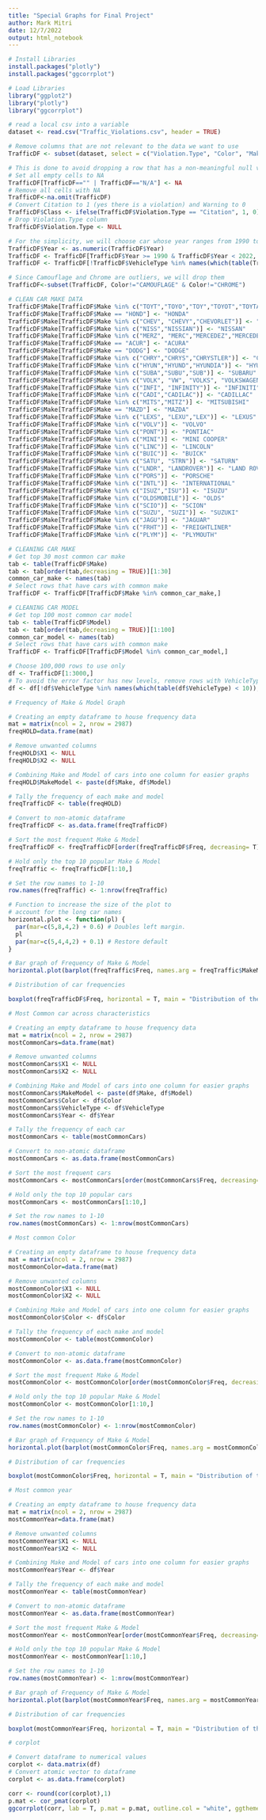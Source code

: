 ---
title: "Special Graphs for Final Project"
author: Mark Mitri
date: 12/7/2022
output: html_notebook
---

```{r}
# Install Libraries
install.packages("plotly")
install.packages("ggcorrplot")
```

```{r}
# Load Libraries
library("ggplot2")
library("plotly") 
library("ggcorrplot")
```


```{r}
# read a local csv into a variable
dataset <- read.csv("Traffic_Violations.csv", header = TRUE)
```

```{r}
# Remove columns that are not relevant to the data we want to use
TrafficDF <- subset(dataset, select = c("Violation.Type", "Color", "Make", "Model", "VehicleType", "Year"))

# This is done to avoid dropping a row that has a non-meaningful null value
# Set all empty cells to NA
TrafficDF[TrafficDF=="" | TrafficDF=="N/A"] <- NA
# Remove all cells with NA
TrafficDF<-na.omit(TrafficDF)
# Convert Citation to 1 (yes there is a violation) and Warning to 0
TrafficDF$Class <- ifelse(TrafficDF$Violation.Type == "Citation", 1, 0)
# Drop Violation.Type column
TrafficDF$Violation.Type <- NULL
```

```{r}
# For the simplicity, we will choose car whose year ranges from 1990 to 2021
TrafficDF$Year <- as.numeric(TrafficDF$Year)
TrafficDF <- TrafficDF[TrafficDF$Year >= 1990 & TrafficDF$Year < 2022, ]
TrafficDF <- TrafficDF[!TrafficDF$VehicleType %in% names(which(table(TrafficDF$VehicleType) < 10)), ]

# Since Camouflage and Chrome are outliers, we will drop them
TrafficDF<-subset(TrafficDF, Color!="CAMOUFLAGE" & Color!="CHROME")
```


```{r}
# CLEAN CAR MAKE DATA
TrafficDF$Make[TrafficDF$Make %in% c("TOYT","TOYO","TOY","TOYOT","TOYTA")] <- "TOYOTA"
TrafficDF$Make[TrafficDF$Make == "HOND"] <- "HONDA"
TrafficDF$Make[TrafficDF$Make %in% c("CHEV", "CHEVY","CHEVORLET")] <- "CHEVROLET"
TrafficDF$Make[TrafficDF$Make %in% c("NISS","NISSIAN")] <- "NISSAN"
TrafficDF$Make[TrafficDF$Make %in% c("MERZ", "MERC","MERCEDEZ","MERCEDES BENZ")] <- "MERCEDES"
TrafficDF$Make[TrafficDF$Make == "ACUR"] <- "ACURA"
TrafficDF$Make[TrafficDF$Make == "DODG"] <- "DODGE"
TrafficDF$Make[TrafficDF$Make %in% c("CHRY","CHRYS","CHRYSTLER")] <- "CHRYSLER"
TrafficDF$Make[TrafficDF$Make %in% c("HYUN","HYUND","HYUNDIA")] <- "HYUNDAI"
TrafficDF$Make[TrafficDF$Make %in% c("SUBA","SUBU","SUB")] <- "SUBARU"
TrafficDF$Make[TrafficDF$Make %in% c("VOLK", "VW", "VOLKS", "VOLKSWAGEN") ] <- "VOLKSWAGON"
TrafficDF$Make[TrafficDF$Make %in% c("INFI", "INFINITY")] <- "INFINITI"
TrafficDF$Make[TrafficDF$Make %in% c("CADI","CADILAC")] <- "CADILLAC"
TrafficDF$Make[TrafficDF$Make %in% c("MITS","MITZ")] <- "MITSUBISHI"
TrafficDF$Make[TrafficDF$Make == "MAZD"] <- "MAZDA"
TrafficDF$Make[TrafficDF$Make %in% c("LEXS", "LEXU","LEX")] <- "LEXUS"
TrafficDF$Make[TrafficDF$Make %in% c("VOLV")] <- "VOLVO"
TrafficDF$Make[TrafficDF$Make %in% c("PONT")] <- "PONTIAC"
TrafficDF$Make[TrafficDF$Make %in% c("MINI")] <- "MINI COOPER"
TrafficDF$Make[TrafficDF$Make %in% c("LINC")] <- "LINCOLN"
TrafficDF$Make[TrafficDF$Make %in% c("BUIC")] <- "BUICK"
TrafficDF$Make[TrafficDF$Make %in% c("SATU", "STRN")] <- "SATURN"
TrafficDF$Make[TrafficDF$Make %in% c("LNDR", "LANDROVER")] <- "LAND ROVER"
TrafficDF$Make[TrafficDF$Make %in% c("PORS")] <- "PORSCHE"
TrafficDF$Make[TrafficDF$Make %in% c("INTL")] <- "INTERNATIONAL"
TrafficDF$Make[TrafficDF$Make %in% c("ISUZ","ISU")] <- "ISUZU"
TrafficDF$Make[TrafficDF$Make %in% c("OLDSMOBILE")] <- "OLDS"
TrafficDF$Make[TrafficDF$Make %in% c("SCIO")] <- "SCION"
TrafficDF$Make[TrafficDF$Make %in% c("SUZU", "SUZI")] <- "SUZUKI"
TrafficDF$Make[TrafficDF$Make %in% c("JAGU")] <- "JAGUAR"
TrafficDF$Make[TrafficDF$Make %in% c("FRHT")] <- "FREIGHTLINER"
TrafficDF$Make[TrafficDF$Make %in% c("PLYM")] <- "PLYMOUTH"
```


```{r}
# CLEANING CAR MAKE
# Get top 30 most common car make
tab <- table(TrafficDF$Make)
tab <- tab[order(tab,decreasing = TRUE)][1:30]
common_car_make <- names(tab)
# Select rows that have cars with common make
TrafficDF <- TrafficDF[TrafficDF$Make %in% common_car_make,]
```

```{r}
# CLEANING CAR MODEL
# Get top 100 most common car model
tab <- table(TrafficDF$Model)
tab <- tab[order(tab,decreasing = TRUE)][1:100]
common_car_model <- names(tab)
# Select rows that have cars with common make
TrafficDF <- TrafficDF[TrafficDF$Model %in% common_car_model,]
```


```{r}
# Choose 100,000 rows to use only
df <- TrafficDF[1:3000,]
# To avoid the error factor has new levels, remove rows with VehicleType that occurs less than 10 times
df <- df[!df$VehicleType %in% names(which(table(df$VehicleType) < 10)), ]
```

```{r}
# Frequency of Make & Model Graph

# Creating an empty dataframe to house frequency data
mat = matrix(ncol = 2, nrow = 2987)
freqHOLD=data.frame(mat)

# Remove unwanted columns
freqHOLD$X1 <- NULL
freqHOLD$X2 <- NULL

# Combining Make and Model of cars into one column for easier graphs
freqHOLD$MakeModel <- paste(df$Make, df$Model)

# Tally the frequency of each make and model
freqTrafficDF <- table(freqHOLD)

# Convert to non-atomic dataframe
freqTrafficDF <- as.data.frame(freqTrafficDF)

# Sort the most frequent Make & Model
freqTrafficDF <- freqTrafficDF[order(freqTrafficDF$Freq, decreasing= T),]

# Hold only the top 10 popular Make & Model
freqTraffic <- freqTrafficDF[1:10,]

# Set the row names to 1-10
row.names(freqTraffic) <- 1:nrow(freqTraffic)

# Function to increase the size of the plot to
# account for the long car names
horizontal.plot <- function(pl) {
  par(mar=c(5,8,4,2) + 0.6) # Doubles left margin.
  pl
  par(mar=c(5,4,4,2) + 0.1) # Restore default
}

# Bar graph of Frequency of Make & Model
horizontal.plot(barplot(freqTraffic$Freq, names.arg = freqTraffic$MakeModel, main = "Most Common Car Makes & Models", xlab = "Frequency",  hor=TRUE, las=2, col = grey.colors(10)))
```

```{r}
# Distribution of car frequencies

boxplot(freqTrafficDF$Freq, horizontal = T, main = "Distribution of the Frequency of Car Make & Model", xlab = "Frequency")
```

```{r}
# Most Common car across characteristics

# Creating an empty dataframe to house frequency data
mat = matrix(ncol = 2, nrow = 2987)
mostCommonCars=data.frame(mat)

# Remove unwanted columns
mostCommonCars$X1 <- NULL
mostCommonCars$X2 <- NULL

# Combining Make and Model of cars into one column for easier graphs
mostCommonCars$MakeModel <- paste(df$Make, df$Model)
mostCommonCars$Color <- df$Color
mostCommonCars$VehicleType <- df$VehicleType
mostCommonCars$Year <- df$Year

# Tally the frequency of each car
mostCommonCars <- table(mostCommonCars)

# Convert to non-atomic dataframe
mostCommonCars <- as.data.frame(mostCommonCars)

# Sort the most frequent cars
mostCommonCars <- mostCommonCars[order(mostCommonCars$Freq, decreasing= T),]

# Hold only the top 10 popular cars
mostCommonCars <- mostCommonCars[1:10,]

# Set the row names to 1-10
row.names(mostCommonCars) <- 1:nrow(mostCommonCars)
```

```{r}
# Most common Color

# Creating an empty dataframe to house frequency data
mat = matrix(ncol = 2, nrow = 2987)
mostCommonColor=data.frame(mat)

# Remove unwanted columns
mostCommonColor$X1 <- NULL
mostCommonColor$X2 <- NULL

# Combining Make and Model of cars into one column for easier graphs
mostCommonColor$Color <- df$Color

# Tally the frequency of each make and model
mostCommonColor <- table(mostCommonColor)

# Convert to non-atomic dataframe
mostCommonColor <- as.data.frame(mostCommonColor)

# Sort the most frequent Make & Model
mostCommonColor <- mostCommonColor[order(mostCommonColor$Freq, decreasing= T),]

# Hold only the top 10 popular Make & Model
mostCommonColor <- mostCommonColor[1:10,]

# Set the row names to 1-10
row.names(mostCommonColor) <- 1:nrow(mostCommonColor)

# Bar graph of Frequency of Make & Model
horizontal.plot(barplot(mostCommonColor$Freq, names.arg = mostCommonColor$Color, main = "Most Common Car Color", xlab = "Frequency",  hor=TRUE, las=2, col = grey.colors(10)))
```

```{r}
# Distribution of car frequencies

boxplot(mostCommonColor$Freq, horizontal = T, main = "Distribution of the Frequency of Car Colors", xlab = "Frequency")
```

```{r}
# Most common year

# Creating an empty dataframe to house frequency data
mat = matrix(ncol = 2, nrow = 2987)
mostCommonYear=data.frame(mat)

# Remove unwanted columns
mostCommonYear$X1 <- NULL
mostCommonYear$X2 <- NULL

# Combining Make and Model of cars into one column for easier graphs
mostCommonYear$Year <- df$Year

# Tally the frequency of each make and model
mostCommonYear <- table(mostCommonYear)

# Convert to non-atomic dataframe
mostCommonYear <- as.data.frame(mostCommonYear)

# Sort the most frequent Make & Model
mostCommonYear <- mostCommonYear[order(mostCommonYear$Freq, decreasing= T),]

# Hold only the top 10 popular Make & Model
mostCommonYear <- mostCommonYear[1:10,]

# Set the row names to 1-10
row.names(mostCommonYear) <- 1:nrow(mostCommonYear)

# Bar graph of Frequency of Make & Model
horizontal.plot(barplot(mostCommonYear$Freq, names.arg = mostCommonYear$Year, main = "Most Common Car Year", xlab = "Frequency",  hor=TRUE, las=2, col = grey.colors(10)))
```

```{r}
# Distribution of car frequencies

boxplot(mostCommonYear$Freq, horizontal = T, main = "Distribution of the Frequency of Car Year", xlab = "Frequency")
```

```{r}
# corplot

# Convert dataframe to numerical values
corplot <- data.matrix(df)
# Convert atomic vector to dataframe
corplot <- as.data.frame(corplot)

corr <- round(cor(corplot),1)
p.mat <- cor_pmat(corplot)
ggcorrplot(corr, lab = T, p.mat = p.mat, outline.col = "white", ggtheme = ggplot2::theme_gray, colors=c("#6D9EC1", "white", "#E46726"), insig = "blank", title = "Correlation Matrix of Characteristics")
```